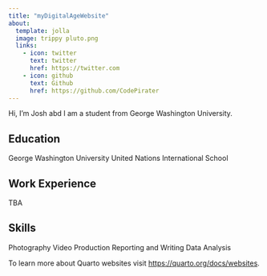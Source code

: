 ```yaml
---
title: "myDigitalAgeWebsite"
about:
  template: jolla
  image: trippy pluto.png
  links:
    - icon: twitter
      text: twitter
      href: https://twitter.com
    - icon: github
      text: Github
      href: https://github.com/CodePirater
---
```


Hi, I'm Josh abd I am a student from George Washington University.

## Education
George Washington University
United Nations International School

## Work Experience
TBA

## Skills
Photography
Video Production
Reporting and Writing
Data Analysis


To learn more about Quarto websites visit <https://quarto.org/docs/websites>.

